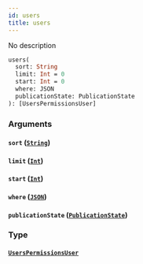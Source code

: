 ```yaml
---
id: users
title: users
---
```


No description

```graphql
users(
  sort: String
  limit: Int = 0
  start: Int = 0
  where: JSON
  publicationState: PublicationState
): [UsersPermissionsUser]

```

### Arguments

#### `sort` ([`String`](/v1/scalars/string))

#### `limit` ([`Int`](/v1/scalars/int))

#### `start` ([`Int`](/v1/scalars/int))

#### `where` ([`JSON`](/v1/scalars/json))

#### `publicationState` ([`PublicationState`](/v1/enums/publication-state))

### Type

#### [`UsersPermissionsUser`](/v1/objects/users-permissions-user)
